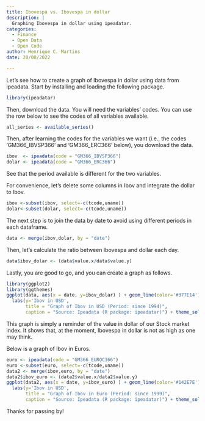 ```yaml
---
title: Ibovespa vs. Ibovespa in dollar
description: |
  Graphing Ibovespa in dollar using ipeadatar.
categories:
  - Finance
  - Open Data
  - Open Code
author: Henrique C. Martins
date: 20/08/2022

---
```



Let's see how to create a graph of Ibovespa in dollar using data from ipeadata. Start by installing and loading the following package. 

```r
library(ipeadatar)
```    


Then, download the data. You will need the variables' codes. You can use the row below to see the codes of all variables available.

```r
all_series <- available_series()
```    


Then, after learning the codes for the variables we want (i.e., the codes 'GM366_IBVSP366' and 'GM366_ERC366' below), you download the data.   

```r
ibov  <- ipeadata(code = "GM366_IBVSP366")
dolar <- ipeadata(code = "GM366_ERC366")
```

    
See that the period available is different for the two variables.

For convenience, let's delete some columns in Ibov and integrate the dollar to Ibov. 

```r
ibov <-subset(ibov, select=-c(tcode,uname))
dolar<-subset(dolar, select=-c(tcode,uname))
```

The next step is to join the data by date to avoid using different periods in each dataframe.

```r
data <- merge(ibov,dolar, by = "date")
```


Then, let's calculate the ratio between Ibovespa and dollar each day.     

```r
data$ibov_dolar <- (data$value.x/data$value.y)
```
    
Lastly, you are good to go, and you can create a graph as follows.


```r
library(ggplot2)
library(ggthemes)
ggplot(data, aes(x = date, y=ibov_dolar) ) + geom_line(color='#377E14') +  
  labs(y='Ibov in USD', 
       title = "Graph of Ibov in USD (Period: since 1994)",
       caption = "Source: Ipeadata (R package: ipeadatar)") + theme_solarized()

```


This graph is simply a reminder of the value in dollar of our Stock market index. It shows that, at the moment, Ibovespa in dollar is not as high as one may think.


Below is a graph of Ibov in Euros.

```r
euro <- ipeadata(code = "GM366_EUROC366")
euro <-subset(euro, select=-c(tcode,uname))
data2 <- merge(ibov,euro, by = "date")
data2$ibov_euro <- (data2$value.x/data2$value.y)
ggplot(data2, aes(x = date, y=ibov_euro) ) + geom_line(color='#142E7E') +  
  labs(y='Ibov in USD', 
       title = "Graph of Ibov in Euro (Period: since 1999)",
       caption = "Source: Ipeadata (R package: ipeadatar)") + theme_solarized()

```


Thanks for passing by!



